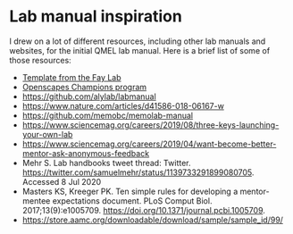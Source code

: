 # Lab manual inspiration {#lab-manual-inspiration}

I drew on a lot of different resources, including other lab manuals and
websites, for the initial QMEL lab manual. Here is a brief list of some
of those resources:


- [Template from the Fay Lab](https://github.com/thefaylab/lab-manual) 
- [Openscapes Champions program](https://openscapes.org)
-   <https://github.com/alylab/labmanual>
-   <https://www.nature.com/articles/d41586-018-06167-w>
-   <https://github.com/memobc/memolab-manual>
-   <https://www.sciencemag.org/careers/2019/08/three-keys-launching-your-own-lab>
-   <https://www.sciencemag.org/careers/2019/04/want-become-better-mentor-ask-anonymous-feedback>
-   Mehr S. Lab handbooks tweet thread: Twitter.
    <https://twitter.com/samuelmehr/status/1139733291899080705>.
    Accessed 8 Jul 2020
-   Masters KS, Kreeger PK. Ten simple rules for developing a
    mentor-mentee expectations document. PLoS Comput Biol.
    2017;13(9):e1005709. <https://doi.org/10.1371/journal.pcbi.1005709>.
-   <https://store.aamc.org/downloadable/download/sample/sample_id/99/>